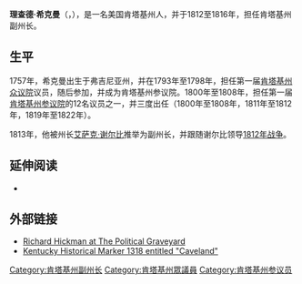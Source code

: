 '''理查德·希克曼'''（{{lang|en|'''Richard Hickman'''}}，{{bd|1757年||1832年}}），是一名美国肯塔基州人，并于1812至1816年，担任肯塔基州副州长。

== 生平 ==
1757年，希克曼出生于弗吉尼亚州，并在1793年至1798年，担任第一届[[肯塔基州众议院|肯塔基州众议院]]议员，随后参加{{le|1799年肯塔基宪法会议|1799 Kentucky Constitutional Convention}}，并成为肯塔基州参议院。1800年至1808年，担任第一届[[肯塔基州参议院|肯塔基州参议院]]的12名议员之一，并三度出任（1800年至1808年，1811年至1812年，1819年至1822年）。

1813年，他被州长[[艾萨克·谢尔比|艾萨克·谢尔比]]推举为副州长，并跟随谢尔比领导[[1812年战争|1812年战争]]。

==延伸阅读==
*{{cite book |last=Townsend |first=John Wilson |title=Richard Hickman Menefee |publisher=Neale Publishing |year=1907 |url=http://kdl.kyvl.org/cgi/t/text/text-idx?c=kyetexts;cc=kyetexts;rgn=full%20text;idno=b98-37-40931404 |accessdate=2008-11-22 |pages=17–19 |deadurl=yes |archiveurl=https://web.archive.org/web/20050308114924/http://kdl.kyvl.org/cgi/t/text/text-idx?c=kyetexts |archivedate=2005年3月8日 |df= }}

==外部链接==
* [http://politicalgraveyard.com/bio/hicklin-hickory.html Richard Hickman at The Political Graveyard] {{Wayback|url=http://politicalgraveyard.com/bio/hicklin-hickory.html |date=20201029065933 }}
* [http://kentucky.gov/kyhs/hmdb/MarkerSearch.aspx?mode=Subject&subject=185  Kentucky Historical Marker 1318 entitled "Caveland"] {{Wayback|url=http://kentucky.gov/kyhs/hmdb/MarkerSearch.aspx?mode=Subject&subject=185 |date=20070927195140 }}

{{s-start}}
{{s-off}}
{{succession box|title=[[肯塔基州副州长|肯塔基州副州长]]|before=[[加布里埃尔·斯劳特|加布里埃尔·斯劳特]]|after=加布里埃尔·斯劳特|years=1812–1816}}
{{s-end}}
{{肯塔基州副州长}}

{{DEFAULTSORT:Hickman, Richard}}
[[Category:肯塔基州副州长|Category:肯塔基州副州长]]
[[Category:肯塔基州眾議員|Category:肯塔基州眾議員]]
[[Category:肯塔基州参议员|Category:肯塔基州参议员]]
